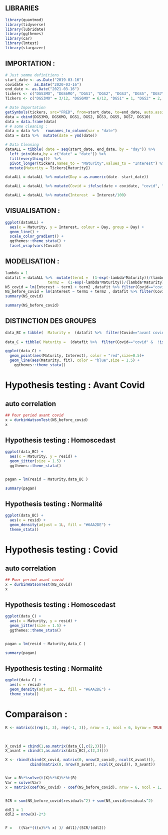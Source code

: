 
## LIBRARIES 
```{r}
library(quantmod)
library(tidyverse)
library(lubridate)
library(ggthemes)
library(car)
library(lmtest)
library(stargazer)
```



## IMPORTATION : 

```{r message=FALSE, warning=FALSE}
# Just somme definitions :
start_date <- as.Date("2019-03-16")
covidate <-  as.Date("2020-03-16")
end_date <- as.Date("2021-03-16")
tickers <- c("DGS3MO", "DGS6MO", "DGS1", "DGS2", "DGS3", "DGS5", "DGS7", "DGS10")
Tickers <- c("DGS3MO" = 3/12, "DGS6MO" = 6/12, "DGS1" = 1, "DGS2" = 2, "DGS3" = 3, "DGS5" = 5, "DGS7" = 7, "DGS10" = 10)

# Date Importation
getSymbols(tickers, src="FRED", from=start_date, to=end_date, auto.assign=TRUE)
data = cbind(DGS3MO, DGS6MO, DGS1, DGS2, DGS3, DGS5, DGS7, DGS10)
data = data.frame(data)
# # some cleaning :
data = data %>%   rownames_to_column(var = "date") 
data = data %>%  mutate(date = ymd(date))

# Data Cleaning
dataALL = tibble( date = seq(start_date, end_date, by = "day")) %>% 
  left_join(data,by = c("date" = "date")) %>% 
  fill(everything())  %>%
  pivot_longer(tickers,names_to = "Maturity",values_to = "Interest") %>%
  mutate(Maturity = Tickers[Maturity])

dataALL = dataALL %>% mutate(Day = as.numeric(date- start_date))

dataALL = dataALL %>% mutate(Covid = ifelse(date > covidate, "covid", "avant covid"))

dataALL = dataALL %>% mutate(Interest  = Interest/100) 
```


## VISUALISATION : 

```{r}

ggplot(dataALL) +
  aes(x = Maturity, y = Interest, colour = Day, group = Day) +
  geom_line() +
  scale_color_gradient() +
  ggthemes::theme_stata() +
  facet_wrap(vars(Covid))

```


## MODELISATION : 

```{r}
lambda = 1
datafit = dataALL %>%  mutate(term1 =  (1-exp(-lambda*Maturity))/(lambda*Maturity),
                   term2 =  (1-exp(-lambda*Maturity))/(lambda*Maturity)-exp(-lambda*Maturity) )
NS_covid = lm(Interest ~ term1 + term2 ,datafit %>% filter(Covid=="covid"))
NS_before_covid = lm(Interest ~ term1 + term2 , datafit %>% filter(Covid=="avant covid"))
summary(NS_covid)

summary(NS_before_covid)
```

## DISTINCTION DES GROUPES  
```{r}
data_BC = tibble(  Maturity =  (datafit %>%  filter(Covid=="avant covid" &  !is.na(Interest) ))$Maturity  , term1 =  (datafit %>%  filter(Covid=="avant covid" &  !is.na(Interest) ))$term1 , term2= (datafit %>%  filter(Covid=="avant covid" &  !is.na(Interest) ))$term2 , Interest =  (datafit %>%  filter(Covid=="avant covid" &  !is.na(Interest) ))$Interest , resid = NS_before_covid$residuals, fit =  NS_before_covid$fitted.values) 
  
data_C = tibble( Maturity =  (datafit %>%  filter(Covid=="covid" &  !is.na(Interest) ))$Maturity  , term1 =  (datafit %>%  filter(Covid=="covid" &  !is.na(Interest) ))$term1 , term2= (datafit %>%  filter(Covid=="covid" &  !is.na(Interest) ))$term2 , Interest =  (datafit %>%  filter(Covid=="covid" &  !is.na(Interest) ))$Interest , resid = NS_covid$residuals, fit =  NS_covid$fitted.values) 
```

```{r}
ggplot(data_C) +
  geom_point(aes(Maturity, Interest), color = "red",size=0.5)+
  geom_line(aes(Maturity, fit), color = "blue",size = 1.5) +
    ggthemes::theme_stata()
```

# Hypothesis testing : Avant Covid

## auto correlation 

```{r}
## Pour period avant covid 
x = durbinWatsonTest(NS_before_covid)
x
```

## Hypothesis testing : Homoscedast 

```{r}

ggplot(data_BC) +
  aes(x = Maturity, y = resid) +
  geom_jitter(size = 1.5) +
  ggthemes::theme_stata()


pagan = lm(resid ~ Maturity,data_BC )

summary(pagan)
```
## Hypothesis testing : Normalité  

```{r}
ggplot(data_BC) +
  aes(x = resid) +
  geom_density(adjust = 1L, fill = "#6AA2DE") +
  theme_stata()
```




# Hypothesis testing : Covid

## auto correlation 

```{r}
## Pour period avant covid 
x = durbinWatsonTest(NS_covid)
x
```

## Hypothesis testing : Homoscedast 

```{r}

ggplot(data_C) +
  aes(x = Maturity, y = resid) +
  geom_jitter(size = 1.5) +
  ggthemes::theme_stata()


pagan = lm(resid ~ Maturity,data_C )

summary(pagan)
```
## Hypothesis testing : Normalité  

```{r}
ggplot(data_C) +
  aes(x = resid) +
  geom_density(adjust = 1L, fill = "#6AA2DE") +
  theme_stata()
```

# Comparaison :

```{r}
R <- matrix(c(rep(1, 3), rep(-1, 3)), nrow = 1, ncol = 6, byrow = TRUE)

               
               
X_covid = cbind(1,as.matrix(data_C[,c(2,3)]))
X_avant = cbind(1,as.matrix(data_BC[,c(2,3)]))

X <- rbind(cbind(X_covid, matrix(0, nrow(X_covid), ncol(X_avant))),
           cbind(matrix(0, nrow(X_avant), ncol(X_covid)), X_avant))


Var = R%*%solve(t(X)%*%X)%*%t(R)
Var = solve(Var)
x = matrix(coef(NS_covid) - coef(NS_before_covid), nrow = 6, ncol = 1, byrow = TRUE) 


SCR = sum(NS_before_covid$residuals^2) + sum(NS_covid$residuals^2)

ddl1 = 1
ddl2 = nrow(X)-2*3


F =   ((Var*(t(x)%*% x) )/ ddl1)/(SCR/(ddl2))

```




